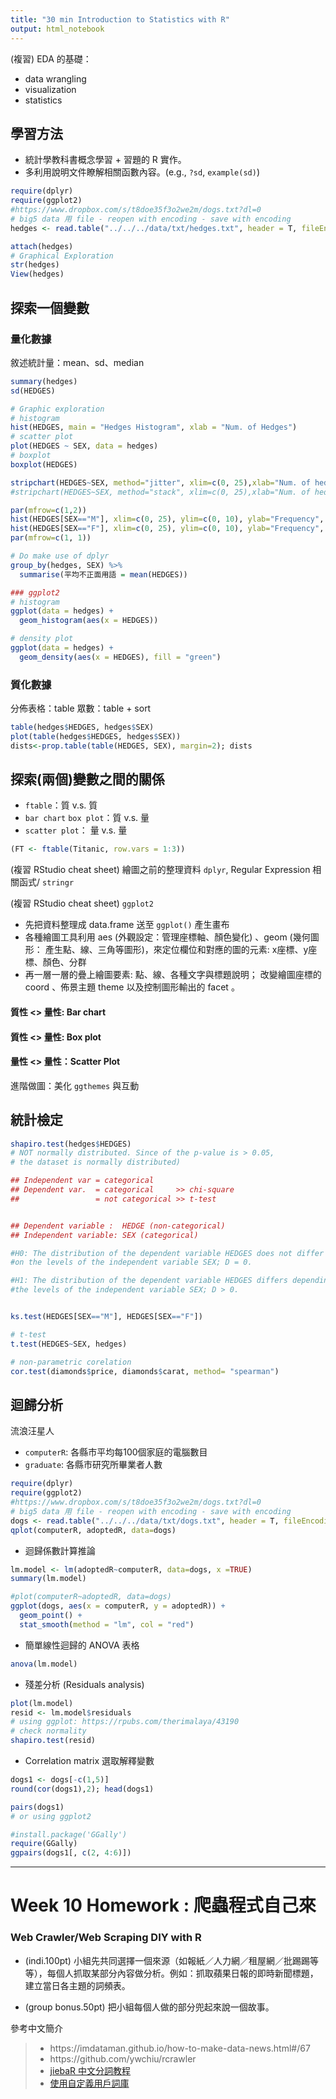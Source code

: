 ```yaml
---
title: "30 min Introduction to Statistics with R"
output: html_notebook
---
```



(複習) EDA 的基礎：

- data wrangling
- visualization
- statistics


## 學習方法
- 統計學教科書概念學習 + 習題的 R 實作。
- 多利用說明文件瞭解相關函數內容。(e.g., `?sd`, `example(sd)`)


```r
require(dplyr)
require(ggplot2)
#https://www.dropbox.com/s/t8doe35f3o2we2m/dogs.txt?dl=0
# big5 data 用 file - reopen with encoding - save with encoding
hedges <- read.table("../../../data/txt/hedges.txt", header = T, fileEncoding="utf8")

attach(hedges)
# Graphical Exploration
str(hedges)
View(hedges)

```
## 探索一個變數

### 量化數據
敘述統計量：mean、sd、median

```r
summary(hedges)
sd(HEDGES)
```

```r
# Graphic exploration
# histogram
hist(HEDGES, main = "Hedges Histogram", xlab = "Num. of Hedges")
# scatter plot
plot(HEDGES ~ SEX, data = hedges)
# boxplot
boxplot(HEDGES)

stripchart(HEDGES~SEX, method="jitter", xlim=c(0, 25),xlab="Num. of hedges", ylab="SEX")
#stripchart(HEDGES~SEX, method="stack", xlim=c(0, 25),xlab="Num. of hedges", ylab="SEX")

par(mfrow=c(1,2))
hist(HEDGES[SEX=="M"], xlim=c(0, 25), ylim=c(0, 10), ylab="Frequency", main="")
hist(HEDGES[SEX=="F"], xlim=c(0, 25), ylim=c(0, 10), ylab="Frequency", main="")
par(mfrow=c(1, 1))

# Do make use of dplyr
group_by(hedges, SEX) %>%
  summarise(平均不正面用語 = mean(HEDGES))
```


```r
### ggplot2
# histogram
ggplot(data = hedges) + 
  geom_histogram(aes(x = HEDGES))

# density plot
ggplot(data = hedges) + 
  geom_density(aes(x = HEDGES), fill = "green")

```

### 質化數據
分佈表格：table
眾數：table + sort

```r
table(hedges$HEDGES, hedges$SEX)
plot(table(hedges$HEDGES, hedges$SEX))
dists<-prop.table(table(HEDGES, SEX), margin=2); dists

```
## 探索(兩個)變數之間的關係

- `ftable`：質 v.s. 質
- `bar chart` `box plot`：質 v.s. 量
- `scatter plot`： 量 v.s. 量

```r
(FT <- ftable(Titanic, row.vars = 1:3))
```


(複習 RStudio cheat sheet) 繪圖之前的整理資料 `dplyr`, Regular Expression 相關函式/ `stringr`

(複習 RStudio cheat sheet) `ggplot2`

- 先把資料整理成 data.frame 送至 `ggplot()` 產生畫布
- 各種繪圖工具利用 aes (外觀設定：管理座標軸、顏色變化) 、geom (幾何圖形： 產生點、線、三角等圖形)，來定位欄位和對應的圖的元素: x座標、y座標、顏色、分群
- 再一層一層的疊上繪圖要素: 點、線、各種文字與標題說明；
改變繪圖座標的 coord 、佈景主題 theme 以及控制圖形輸出的 facet 。

#### 質性 <> 量性: Bar chart

#### 質性 <> 量性: Box plot

#### 量性 <> 量性：Scatter Plot  

進階做圖：美化 `ggthemes` 與互動 

## 統計檢定

```r
shapiro.test(hedges$HEDGES) 
# NOT normally distributed. Since of the p-value is > 0.05, 
# the dataset is normally distributed)
```


```r
## Independent var = categorical
## Dependent var.  = categorical     >> chi-square
##                 = not categorical >> t-test


## Dependent variable :  HEDGE (non-categorical)
## Independent variable: SEX (categorical)

#H0: The distribution of the dependent variable HEDGES does not differ depending 
#on the levels of the independent variable SEX; D = 0.

#H1: The distribution of the dependent variable HEDGES differs depending on 
#the levels of the independent variable SEX; D > 0.


ks.test(HEDGES[SEX=="M"], HEDGES[SEX=="F"])

# t-test
t.test(HEDGES~SEX, hedges)

# non-parametric corelation 
cor.test(diamonds$price, diamonds$carat, method= "spearman")


```

## 迴歸分析

流浪汪星人

- `computerR`: 各縣市平均每100個家庭的電腦數目
- `graduate`: 各縣市研究所畢業者人數


```r
require(dplyr)
require(ggplot2)
#https://www.dropbox.com/s/t8doe35f3o2we2m/dogs.txt?dl=0
# big5 data 用 file - reopen with encoding - save with encoding
dogs <- read.table("../../../data/txt/dogs.txt", header = T, fileEncoding="utf8")
qplot(computerR, adoptedR, data=dogs)

```


- 迴歸係數計算推論
```r
lm.model <- lm(adoptedR~computerR, data=dogs, x =TRUE)
summary(lm.model)

```

```r
#plot(computerR~adoptedR, data=dogs)
ggplot(dogs, aes(x = computerR, y = adoptedR)) + 
  geom_point() +
  stat_smooth(method = "lm", col = "red")
```

- 簡單線性迴歸的 ANOVA 表格
```r
anova(lm.model)
```

- 殘差分析 (Residuals analysis)

```r
plot(lm.model)
resid <- lm.model$residuals
# using ggplot: https://rpubs.com/therimalaya/43190
# check normality
shapiro.test(resid)
```

- Correlation matrix 選取解釋變數

```r
dogs1 <- dogs[-c(1,5)]
round(cor(dogs1),2); head(dogs1)
```


```r
pairs(dogs1)
# or using ggplot2 
```

```r
#install.package('GGally')
require(GGally)
ggpairs(dogs1[, c(2, 4:6)])

```

-----

# Week 10 Homework : 爬蟲程式自己來
### Web Crawler/Web Scraping DIY with R

- (indi.100pt) 小組先共同選擇一個來源（如報紙／人力網／租屋網／批踢踢等等），每個人抓取某部分內容做分析。例如：抓取蘋果日報的即時新聞標題，建立當日各主題的詞頻表。

- (group bonus.50pt) 把小組每個人做的部分兜起來說一個故事。

參考中文簡介

> - https://imdataman.github.io/how-to-make-data-news.html#/67
> - https://github.com/ywchiu/rcrawler
> - [jiebaR 中文分詞教程](https://jiebar.qinwf.com/)
> - [使用自定義用戶詞庫](https://github.com/qinwf/jiebaR/wiki/%E4%BD%BF%E7%94%A8%E8%87%AA%E5%AE%9A%E4%B9%89%E7%94%A8%E6%88%B7%E8%AF%8D%E5%BA%93) 
